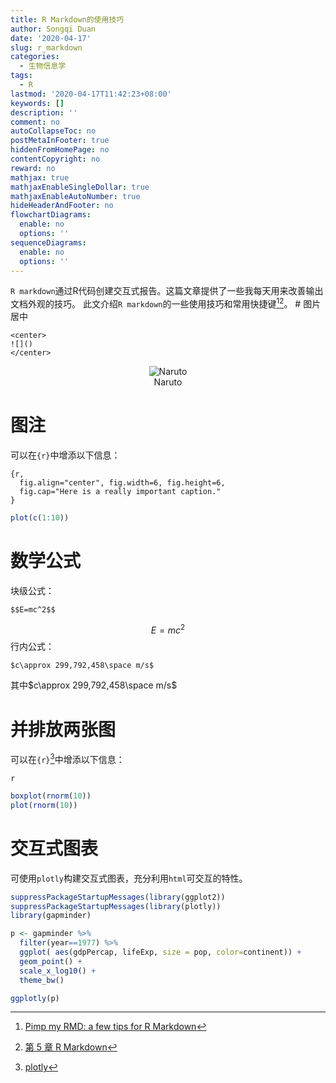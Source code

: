 ```yaml
---
title: R Markdown的使用技巧
author: Songqi Duan
date: '2020-04-17'
slug: r_markdown
categories:
  - 生物信息学
tags:
  - R
lastmod: '2020-04-17T11:42:23+08:00'
keywords: []
description: ''
comment: no
autoCollapseToc: no
postMetaInFooter: true
hiddenFromHomePage: no
contentCopyright: no
reward: no
mathjax: true
mathjaxEnableSingleDollar: true
mathjaxEnableAutoNumber: true
hideHeaderAndFooter: no
flowchartDiagrams:
  enable: no
  options: ''
sequenceDiagrams:
  enable: no
  options: ''
---
```

`R markdown`通过R代码创建交互式报告。这篇文章提供了一些我每天用来改善输出文档外观的技巧。
<!--more-->
此文介绍`R markdown`的一些使用技巧和常用快捷键[^1][^2]。
# 图片居中
```
<center>
![]()
</center>
```
<center>
![Naruto](/post/2020-04-17-r-markdown的使用技巧_files/bg_footer_1.jpg)
</center>

# 图注
可以在`{r}`中增添以下信息：
```
{r, 
  fig.align="center", fig.width=6, fig.height=6,
  fig.cap="Here is a really important caption."
}
```

```r
plot(c(1:10))
```

# 数学公式

块级公式：
```
$$E=mc^2$$
```
$$E=mc^2$$
行内公式：
```
$c\approx 299,792,458\space m/s$
```
其中$c\approx 299,792,458\space m/s$

# 并排放两张图

可以在`{r}`[^3]中增添以下信息：
```
{r out.width=c('50%', '50%'), fig.show='hold'}
```

```r
boxplot(rnorm(10))
plot(rnorm(10))
```

# 交互式图表

可使用`plotly`构建交互式图表，充分利用`html`可交互的特性。

```r

suppressPackageStartupMessages(library(ggplot2))
suppressPackageStartupMessages(library(plotly))
library(gapminder)

p <- gapminder %>%
  filter(year==1977) %>%
  ggplot( aes(gdpPercap, lifeExp, size = pop, color=continent)) +
  geom_point() +
  scale_x_log10() +
  theme_bw()

ggplotly(p)
```


[^1]: [Pimp my RMD: a few tips for R Markdown](https://holtzy.github.io/Pimp-my-rmd/#)
[^2]: [第 5 章 R Markdown](https://bookdown.org/xiao/RAnalysisBook/r-markdown.html)
[^3]: [plotly](https://plotly.com/)


